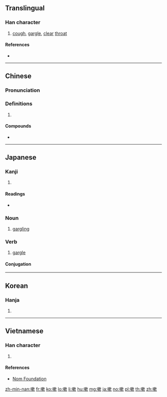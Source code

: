 ==Translingual==

===Han character===
{{Han char|rn=30|rad=口|as=11|sn=14|four=67082|canj=RDLO|ids=⿰口欶}}

# [[cough]], [[gargle]], [[clear]] [[throat]]

====References====
* {{Han ref|kx=0204.270|dkj=04154|dj=0427.060|hdz=10674.100|uh=55FD|ud=22013|bh=B9C2|bd=47554}}

----

==Chinese==
{{zh-forms}}

===Pronunciation===
{{zh-pron
|m=sòu
|c=sok3,sau3
|h=pfs=
|md=
|mn=sàu
|w=
|mc=y
|oc=y
|cat=
}}

===Definitions===
{{zh-hanzi}}

# {{rfdef|lang=zh}}

====Compounds====
* {{zh-l|咳嗽}}

----

==Japanese==

===Kanji===
{{ja-kanji|grade=|rs=口11}}

# {{defn|lang=ja|sort=口11}}

====Readings====
* {{ja-readings|on=[[そく]] (soku), [[しゅう]] (shū), [[そう]] (sō)|kun=[[うがい]] (ugai), [[すう]] (suu), [[くちすすぐ]] (kuchisusugu)}}

===Noun===
{{ja-noun|うがい|hhira=うがひ}}

# [[gargling]]

===Verb===
{{ja-verb-suru|うがい|hhira=うがひ}}

# [[gargle]]

====Conjugation====
{{ja-suru|うがい}}

----

==Korean==

===Hanja===
{{ko-hanja|hangeul=수|rv=su|mr=su}}

# {{defn|lang=ko|sort=口11}}

----

==Vietnamese==

===Han character===
{{vi-hantu|[[sấu]]|rs=口11}}

# {{defn|lang=vi|sort=口11}}

====References====
* [http://nomfoundation.org/common/nom_details.php?codepoint=55fd Nom Foundation]

[[zh-min-nan:嗽]]
[[fr:嗽]]
[[ko:嗽]]
[[lo:嗽]]
[[li:嗽]]
[[hu:嗽]]
[[mg:嗽]]
[[ja:嗽]]
[[no:嗽]]
[[pl:嗽]]
[[th:嗽]]
[[zh:嗽]]